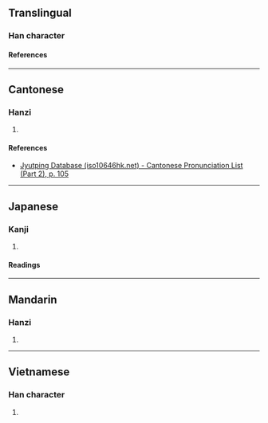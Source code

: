{{character info/new}}
==Translingual==

===Han character===
{{Han char|rn=60|rad=彳|as=05|sn=8|four=28227|canj=HOOII|ids=⿰彳令}}

====References====
{{Han ref|kx=0365.290|dkj=10070|dj=0685.200|hdz=20817.010|uh=5F7E}}

----

==Cantonese==

===Hanzi===
{{yue-hanzi|jyut=[[ling4]]|y=ling4}}

# {{rfdef|yue|sort=彳05}}

====References====
* [http://www.iso10646hk.net/jp/document/download.jsp Jyutping Database (iso10646hk.net) - Cantonese Pronunciation List (Part 2), p. 105]

----

==Japanese==

===Kanji===
{{ja-kanji|grade=|rs=彳05}}

# {{rfdef|ja|sort=彳05}}

====Readings====
{{ja-readings
|on=れい, りょう
}}

----

==Mandarin==

===Hanzi===
{{cmn-hanzi|pin=[[líng]] ([[ling2]])|wg=ling<sup>2</sup>}}

# {{rfdef|cmn|sort=彳05}}

----

==Vietnamese==

===Han character===
{{vi-readings|rs=彳05|reading=lĩnh}}

# {{rfdef|vi|sort=彳05}}